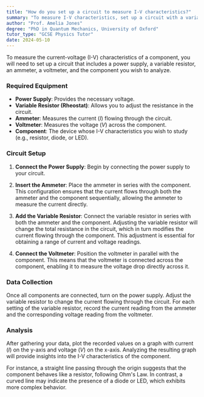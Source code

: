 ```yaml
---
title: "How do you set up a circuit to measure I-V characteristics?"
summary: "To measure I-V characteristics, set up a circuit with a variable resistor, ammeter, voltmeter, and the component."
author: "Prof. Amelia Jones"
degree: "PhD in Quantum Mechanics, University of Oxford"
tutor_type: "GCSE Physics Tutor"
date: 2024-05-10
---
```


To measure the current-voltage (I-V) characteristics of a component, you will need to set up a circuit that includes a power supply, a variable resistor, an ammeter, a voltmeter, and the component you wish to analyze.

### Required Equipment
- **Power Supply**: Provides the necessary voltage.
- **Variable Resistor (Rheostat)**: Allows you to adjust the resistance in the circuit.
- **Ammeter**: Measures the current ($I$) flowing through the circuit.
- **Voltmeter**: Measures the voltage ($V$) across the component.
- **Component**: The device whose I-V characteristics you wish to study (e.g., resistor, diode, or LED).

### Circuit Setup
1. **Connect the Power Supply**: Begin by connecting the power supply to your circuit.
  
2. **Insert the Ammeter**: Place the ammeter in series with the component. This configuration ensures that the current flows through both the ammeter and the component sequentially, allowing the ammeter to measure the current directly.

3. **Add the Variable Resistor**: Connect the variable resistor in series with both the ammeter and the component. Adjusting the variable resistor will change the total resistance in the circuit, which in turn modifies the current flowing through the component. This adjustment is essential for obtaining a range of current and voltage readings.

4. **Connect the Voltmeter**: Position the voltmeter in parallel with the component. This means that the voltmeter is connected across the component, enabling it to measure the voltage drop directly across it.

### Data Collection
Once all components are connected, turn on the power supply. Adjust the variable resistor to change the current flowing through the circuit. For each setting of the variable resistor, record the current reading from the ammeter and the corresponding voltage reading from the voltmeter.

### Analysis
After gathering your data, plot the recorded values on a graph with current ($I$) on the y-axis and voltage ($V$) on the x-axis. Analyzing the resulting graph will provide insights into the I-V characteristics of the component. 

For instance, a straight line passing through the origin suggests that the component behaves like a resistor, following Ohm's Law. In contrast, a curved line may indicate the presence of a diode or LED, which exhibits more complex behavior.
    